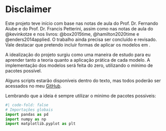 # Disclaimer {.unnumbered}

Este projeto teve início com base nas notas de aula do Prof. Dr. Fernando Aiube e do Prof. Dr. Francis Petterini, assim como nas notas de aula do @kevinkotze e nos livros: @box2015time, @hamilton2020time e @enders2014applied. O trabalho ainda precisa ser concluído e revisado. Vale destacar que pretendo incluir formas de aplicar os modelos em \textit{Python}.

A idealização do projeto surgiu como uma maneira de estudo para eu aprender tanto a teoria quanto a aplicação prática de cada modelo. A implementação dos modelos será feita do zero, utilizando o mínimo de pacotes possível.

Alguns scripts estarão disponíveis dentro do texto, mas todos poderão ser acessados no meu [GitHub](https://github.com/g-arruda).

Lembrando que a ideia é sempre utilizar o minimo de pacotes possiveis:
```python
#| code-fold: false
# Importações globais
import pandas as pd
import numpy as np
import matplotlib.pyplot as plt
```
